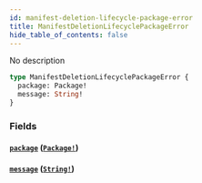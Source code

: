 ```yaml
---
id: manifest-deletion-lifecycle-package-error
title: ManifestDeletionLifecyclePackageError
hide_table_of_contents: false
---
```



No description

```graphql
type ManifestDeletionLifecyclePackageError {
  package: Package!
  message: String!
}
```


### Fields

#### [`package`](#) ([`Package!`](/swapi/objects/package))




#### [`message`](#) ([`String!`](/swapi/scalars/string))






